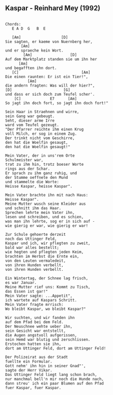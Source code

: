 ## Kaspar - Reinhard Mey (1992) {#mundart-und-deutsch-kaspar}



```

Chords:
   E A D  G   B  E 

   [Am]                  [D]
Sie sagten, er kaeme von Nuernberg her,
       [Am]
und er spraeche kein Wort.
        [Am]                 [D]   
Auf dem Marktplatz standen sie um ihn her
      [Am]
und begafften ihn dort.
   [C]                            [Am]
Die einen raunten: Er ist ein Tier!",  
          [Am] 
die andern fragten: Was will der hier?",
[D]                       [G]
und dass er sich doch zum Teufel scher'.
    [C]             E7      [Am]
So jagt ihn doch fort, so jagt ihn doch fort!"

Sein Haar in Straehnen und wirre,
sein Gang war gebeugt.
Seht, dieser arme Irre
ward vom Teufel gezeugt.
"Der Pfarrer reichte ihm einen Krug
voll Milch, er sog in einem Zug.
Der trinkt nicht vom Geschirre,
den hat die Woelfin gesaugt,
den hat die Woelfin gesaugt!"

Mein Vater, der in uns'rem Orte
Schulmeister war,
trat zu ihm hin, trotz boeser Worte
rings aus der Schar.
Er sprach zu ihm ganz ruhig, und
der Stumme oeffnete den Mund
und stammelte die Worte:
Heisse Kaspar, heisse Kaspar".

Mein Vater brachte ihn mit nach Haus:
Heisse Kaspar".
Meine Mutter wusch seine Kleider aus
und schnitt ihm das Haar.
Sprechen lehrte mein Vater ihn,
lesen und schreiben, und es schien,
was man ihn lehrte, sog er in sich auf -
wie gierig er war, wie gierig er war!

Zur Schule gehoerte derzeit
noch das Uttinger Feld,
Kaspar und ich, wir pflegten zu zweit,
bald war alles bestellt;
wie hegten und pflegten jeden Keim,
brachten im Herbst die Ernte ein,
von den Leuten vermaledeit,
von ihren Hunden verbellt,
von ihren Hunden verbellt.

Ein Wintertag, der Schnee lag frisch,
es war Januar.
Meine Mutter rief uns: Kommt zu Tisch,
das Essen ist gar!"
Mein Vater sagte: ...Appetit",
ich wartete auf Kaspars Schritt.
Mein Vater fragte mrrisch:
Wo bleibt Kaspar, wo bleibt Kaspar?"

Wir suchten, und wir fanden ihn
auf dem Pfad bei dem Feld.
Der Neuschnee wehte ueber ihn,
sein Gesicht war entstellt,
die Augen angstvoll aufgerissen,
sein Hemd war blutig und zerschlissen.
Erstochen hatten sie ihn,
dort am Uttinger Feld, dort am Uttinger Feld!

Der Polizeirat aus der Stadt
fuellte ein Formular.
Gott nehm' ihn hin in seiner Gnad"',
sagte der Herr Vikar.
Das Uttinger Feld liegt lang schon brach,
nur manchmal bell'n mir noch die Hunde nach,
dann streu' ich ein paar Blumen auf den Pfad
fuer Kaspar, fuer Kaspar. 

```
